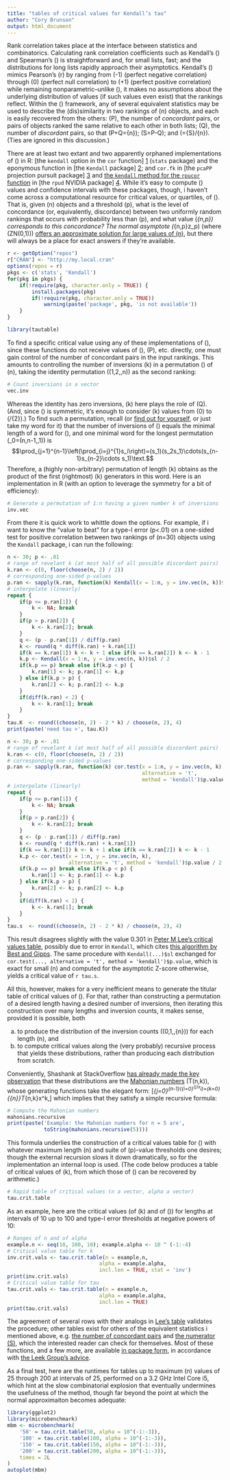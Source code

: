 ```yaml
---
title: "tables of critical values for Kendall’s tau"
author: "Cory Brunson"
output: html_document
---
```


Rank correlation takes place at the interface between statistics and combinatorics. Calculating rank correlation coefficients such as Kendall's \(\tau\) and Spearman's \(\rho\) is straightforward and, for small lists, fast; and the distributions for long lists rapidly approach their asymptotics. Kendall's \(\tau\) mimics Pearson's \(r\) by ranging from \(-1\) (perfect negative correlation) through \(0\) (perfect null correlation) to \(+1\) (perfect positive correlation) while remaining nonparametric--unlike \(\rho\), it makes no assumptions about the underlying distribution of values (if such values even exist) that the rankings reflect. Within the \(\tau\) framework, any of several equivalent statistics may be used to describe the (dis)similarity in two rankings of \(n\) objects, and each is easily recovered from the others: \(P\), the number of *concordant* pairs, or pairs of objects ranked the same relative to each other in both lists; \(Q\), the number of *discordant* pairs, so that \(P+Q={n\choose 2}\); \(S=P-Q\); and \(\tau={S}/{n\choose 2}\). (Ties are ignored in this discussion.)

There are at least two extant and two apparently orphaned implementations of \(\tau\) in R: [the `kendall` option in the `cor` function] [1] (`stats` package) and the eponymous function in [the `Kendall` package] [2]; and `cor.fk` in [the `pcaPP` projection pursuit package] [3] and [the `kendall` method for the `rpucor` function](http://www.r-tutor.com/gpu-computing/correlation/kendall-rank-coefficient) in [the `rpud` NVIDIA package] [4]. While it's easy to compute \(\tau\) values and confidence intervals with these packages, though, i haven't come across a computational resource for critical values, or quartiles, of \(\tau\). That is, given \(n\) objects and a threshold \(p\), what is the level of concordance (or, equivalently, discordance) between two uniformly random rankings that occurs with probability less than \(p\), and what value \(\tau_{n,p}\) corresponds to this concordance? The normal asymptote \(\tau_{n,p}\approx\frac{\sqrt{2(2n+5)}}{3\sqrt{n(n-1)}}z_p\) (where \(Z\sim N(0,1)\)) [offers an approximate solution for large values of \(n\)](http://www.itl.nist.gov/div898/software/dataplot/refman1/auxillar/kend_tau.htm), but there will always be a place for exact answers if they're available.

[1]: http://stat.ethz.ch/R-manual/R-patched/library/stats/html/cor.html
[2]: http://cran.r-project.org/web/packages/Kendall/Kendall.pdf
[3]: http://cran.r-project.org/web/packages/pcaPP/pcaPP.pdf
[4]: http://www.r-tutor.com/content/download

```r
r <- getOption("repos")
r["CRAN"] <- "http://my.local.cran"
options(repos = r)
pkgs <- c('stats', 'Kendall')
for(pkg in pkgs) {
    if(!require(pkg, character.only = TRUE)) {
        install.packages(pkg)
        if(!require(pkg, character.only = TRUE))
            warning(paste('package', pkg, 'is not available'))
    }
}
```

```r
library(tautable)
```

To find a specific critical value using any of these implementations of \(\tau\), since these functions do not receive values of \(\tau\), \(P\), etc. directly, one must gain control of the number of concordant pairs in the input rankings. This amounts to controlling the number of inversions \(k\) in a permutation \(\pi\) of \(n\), taking the identity permutation \((1,2,\ldots,n)\) as the second ranking:

```r
# Count inversions in a vector
vec.inv
```

Whereas the identity has zero inversions, \(k\) here plays the role of \(Q\). (And, since \(\tau\) is symmetric, it's enough to consider \(k\) values from \(0\) to \(\left\lceil{n\choose 2}/{2}\right\rceil\).) To find such a permutation, recall (or [find out for yourself](), or just take my word for it) that the number of inversions of \(\pi\) equals the minimal length of a word for \(\pi\), and one minimal word for the longest permutation \(\pi_0=(n,n-1,\ldots,1)\) is
$$\prod_{j=1}^{n-1}\left(\prod_{i=j}^{1}s_i\right)=(s_1)(s_2s_1)\cdots(s_{n-1}s_{n-2}\cdots s_1)\text.$$
Therefore, a (highly non-arbitrary) permutation of length \(k\) obtains as the product of the first (rightmost) \(k\) generators in this word. Here is an implementation in R (with an option to leverage the symmetry for a bit of efficiency):

```r
# Generate a permutation of 1:n having a given number k of inversions
inv.vec
```

From there it is quick work to whittle down the options. For example, if i want to know the "value to beat" for a type-I error \(p<.01\) on a one-sided test for positive correlation between two rankings of \(n=30\) objects using the `Kendall` package, i can run the following:

```r
n <- 30; p <- .01
# range of revelant k (at most half of all possible discordant pairs)
k.ran <- c(0, floor(choose(n, 2) / 2))
# corresponding one-sided p-values
p.ran <- sapply(k.ran, function(k) Kendall(x = 1:n, y = inv.vec(n, k))$sl / 2)
# interpolate (linearly)
repeat {
    if(p <= p.ran[1]) {
        k <- NA; break
    }
    if(p > p.ran[2]) {
        k <- k.ran[2]; break
    }
    q <- (p - p.ran[1]) / diff(p.ran)
    k <- round(q * diff(k.ran) + k.ran[1])
    if(k == k.ran[1]) k <- k + 1 else if(k == k.ran[2]) k <- k - 1
    k.p <- Kendall(x = 1:n, y = inv.vec(n, k))$sl / 2
    if(k.p == p) break else if(k.p < p) {
        k.ran[1] <- k; p.ran[1] <- k.p
    } else if(k.p > p) {
        k.ran[2] <- k; p.ran[2] <- k.p
    }
    if(diff(k.ran) < 2) {
        k <- k.ran[1]; break
    }
}
tau.K  <- round((choose(n, 2) - 2 * k) / choose(n, 2), 4)
print(paste('need tau >', tau.K))
```

```r
n <- 30; p <- .01
# range of revelant k (at most half of all possible discordant pairs)
k.ran <- c(0, floor(choose(n, 2) / 2))
# corresponding one-sided p-values
p.ran <- sapply(k.ran, function(k) cor.test(x = 1:n, y = inv.vec(n, k),
                                            alternative = 't',
                                            method = 'kendall')$p.value / 2)
# interpolate (linearly)
repeat {
    if(p <= p.ran[1]) {
        k <- NA; break
    }
    if(p > p.ran[2]) {
        k <- k.ran[2]; break
    }
    q <- (p - p.ran[1]) / diff(p.ran)
    k <- round(q * diff(k.ran) + k.ran[1])
    if(k == k.ran[1]) k <- k + 1 else if(k == k.ran[2]) k <- k - 1
    k.p <- cor.test(x = 1:n, y = inv.vec(n, k),
                    alternative = 't', method = 'kendall')$p.value / 2
    if(k.p == p) break else if(k.p < p) {
        k.ran[1] <- k; p.ran[1] <- k.p
    } else if(k.p > p) {
        k.ran[2] <- k; p.ran[2] <- k.p
    }
    if(diff(k.ran) < 2) {
        k <- k.ran[1]; break
    }
}
tau.s  <- round((choose(n, 2) - 2 * k) / choose(n, 2), 4)
```

This result disagrees slightly with the value 0.301 in [Peter M Lee's critical values table](http://www.york.ac.uk/depts/maths/tables/kendall.pdf), possibly due to error in `Kendall`, which cites [this algorithm by Best and Gipps](http://www.jstor.org/stable/2347062). The same procedure with `Kendall(...)$sl` exchanged for `cor.test(..., alternative = 't', method = 'kendall')$p.value`, which is exact for small \(n\) and computed for the asymptotic Z-score otherwise, yields a critical value of `r tau.s`.

All this, however, makes for a very inefficient means to generate the titular table of critical values of \(\tau\). For that, rather than constructing a permutation of a desired length having a desired number of inversions, then iterating this construction over many lengths and inversion counts, it makes sense, provided it is possible, both

a. to produce the distribution of the inversion counts \((0,1,\ldots,{n\choose 2})\) for each length \(n\), and
b. to compute critical values along the (very probably) recursive process that yields these distributions, rather than producing each distribution from scratch.

Conveniently, Shashank at StackOverflow [has already made the key observation](http://stackoverflow.com/questions/19372991/number-of-n-element-permutations-with-exactly-k-inversions) that these distributions are the [Mahonian numbers](http://oeis.org/A008302) \(T(n,k)\), whose generating functions take the elegant form:
\[\prod_{j=0}^{n-1}\left(\sum_{i=0}^{j}x^i\right)=\sum_{k=0}^{{n\choose 2}}T_{n,k}x^k\text,\]
which implies that they satisfy a simple recursive formula:

```r
# Compute the Mahonian numbers
mahonians.recursive
print(paste('Example: the Mahonian numbers for n = 5 are',
            toString(mahonians.recursive(5))))
```

This formula underlies the construction of a critical values table for \(\tau\) with whatever maximum length \(n\) and suite of \(p\)-value thresholds one desires; though the external recursion slows it down dramatically, so for the implementation an internal loop is used. (The code below produces a table of critical values of \(k\), from which those of \(\tau\) can be recovered by arithmetic.)

```r
# Rapid table of critical values (n a vector, alpha a vector)
tau.crit.table
```

As an example, here are the critical values (of \(k\) and of \(\tau\)) for lengths at intervals of 10 up to 100 and type-I error thresholds at negative powers of 10:

```r
# Ranges of n and of alpha
example.n <- seq(10, 100, 10); example.alpha <- 10 ^ (-1:-4)
# Critical value table for k
inv.crit.vals <- tau.crit.table(n = example.n,
                              alpha = example.alpha,
                              incl.len = TRUE, stat = 'inv')
print(inv.crit.vals)
# Critical value table for tau
tau.crit.vals <- tau.crit.table(n = example.n,
                              alpha = example.alpha,
                              incl.len = TRUE)
print(tau.crit.vals)
```

The agreement of several rows with their analogs in [Lee's table](http://www.york.ac.uk/depts/maths/tables/kendall.pdf) validates the procedure; other tables exist for others of the equivalent statistics i mentioned above, e.g. [the number of concordant pairs](http://faculty.washington.edu/heagerty/Books/Biostatistics/TABLES/Kendall.pdf) and [the numerator \(S\)](http://books.google.com/books?id=IMbVyKoZRh8C&pg=PA691#v=onepage&q&f=false), which the interested reader can check for themselves. Most of these functions, and a few more, are available [in package form](https://github.com/corybrunson/tautable), in accordance with [the Leek Group's advice](https://github.com/jtleek/rpackages#when-to-start-writing-an-r-package).

As a final test, here are the runtimes for tables up to maximum \(n\) values of 25 through 200 at intervals of 25, performed on a 3.2 GHz Intel Core i5, which hint at the slow combinatorial explosion that eventually undermines the usefulness of the method, though far beyond the point at which the normal approximaiton becomes adequate:

```r
library(ggplot2)
library(microbenchmark)
mbm <- microbenchmark(
    '50' = tau.crit.table(50, alpha = 10^(-1:-3)),
    '100' = tau.crit.table(100, alpha = 10^(-1:-3)),
    '150' = tau.crit.table(150, alpha = 10^(-1:-3)),
    '200' = tau.crit.table(200, alpha = 10^(-1:-3)),
    times = 2L
)
autoplot(mbm)
```


